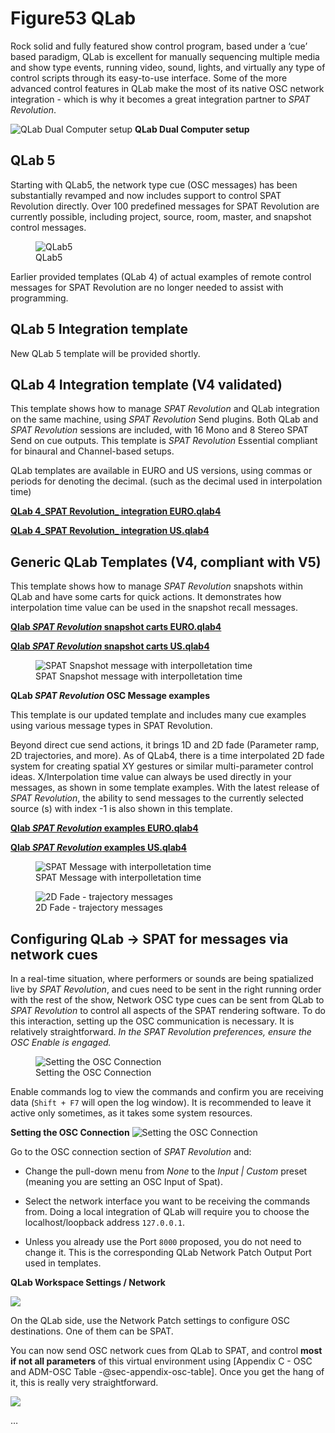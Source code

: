 # Figure53 QLab {#sec-qlab}

Rock solid and fully featured show control program, based under a 'cue' based paradigm, QLab is excellent for manually sequencing multiple media and show type events, running video, sound, lights, and virtually any type of control scripts through its easy-to-use interface.
Some of the more advanced control features in QLab make the most of its native OSC network integration - which is why it becomes a great integration partner to _SPAT Revolution_.

![QLab Dual Computer setup](https://flux-shared.s3.amazonaws.com/doc_images/SpatR/ThirdParty/QLabDualComputer.png)
**QLab Dual Computer setup**

## QLab 5

Starting with QLab5, the network type cue (OSC messages) has been substantially revamped and now includes support to control SPAT Revolution directly. Over 100 predefined messages for SPAT Revolution are currently possible, including project, source, room, master, and snapshot control messages.

![QLab5](https://flux-shared.s3.amazonaws.com/doc_images/SpatR/ThirdParty/QLab5.png)

Earlier provided templates (QLab 4) of actual examples of remote control messages for SPAT Revolution are no longer needed to assist with programming. <!--Some QLab 5 templates are now available strictly to provide examples on how to use the SPAT Send plugin on cue outputs to route audio directly into SPAT Revolution application (when on a single computer, such as in creation)-->

## QLab 5 Integration template

New QLab 5 template will be provided shortly.


## QLab 4 Integration template (V4 validated)

This template shows how to manage _SPAT Revolution_ and QLab integration on the same machine, using _SPAT Revolution_ Send plugins. Both QLab and _SPAT Revolution_ sessions are included, with 16 Mono and 8 Stereo SPAT Send on cue outputs.
This template is _SPAT Revolution_ Essential compliant for binaural and Channel-based setups.

QLab templates are available in EURO and US versions, using commas or periods for denoting the decimal. (such as the decimal used in interpolation time)


**[QLab 4_SPAT Revolution_ integration EURO.qlab4](https://public.3.basecamp.com/p/vhf67dYdBTHhwbtVJV4y227i)**

**[QLab 4_SPAT Revolution_ integration US.qlab4](https://public.3.basecamp.com/p/oi3GoHpToVmEqijVV7F4QhJq)**


## Generic QLab Templates (V4, compliant with V5)


This template shows how to manage _SPAT Revolution_ snapshots within QLab and have some carts for quick actions. It demonstrates how interpolation time value can be used in the snapshot recall messages.

**[Qlab _SPAT Revolution_ snapshot carts EURO.qlab4](https://public.3.basecamp.com/p/gC6XhzQjmEqpgFDRx7AXjuDL)**

**[Qlab _SPAT Revolution_ snapshot carts US.qlab4](https://public.3.basecamp.com/p/F4qR1QAXYVY5iA2Jt67si5ow)**


![SPAT Snapshot message with interpolletation time](https://flux-shared.s3.amazonaws.com/doc_images/SpatR/ThirdParty/QLabSnapshotsInterpollation.png)


**QLab _SPAT Revolution_ OSC Message examples**


This template is our updated template and includes many cue examples using various message types in SPAT Revolution.

Beyond direct cue send actions, it brings 1D and 2D fade (Parameter ramp, 2D trajectories, and more).
As of QLab4, there is a time interpolated 2D fade system for creating spatial XY gestures or similar multi-parameter control ideas.
X/Interpolation time value can always be used directly in your messages, as shown in some template examples.
With the latest release of _SPAT Revolution_, the ability to send messages to the currently selected source (s) with index -1 is also shown in this template.

**[Qlab _SPAT Revolution_ examples EURO.qlab4](https://public.3.basecamp.com/p/nB4YRiTASZ9DrT8nLH11XzqY)**

**[Qlab _SPAT Revolution_ examples US.qlab4](https://public.3.basecamp.com/p/N9foEbx4DhktH5K53yAhugdM)**

![SPAT Message with interpolletation time](https://flux-shared.s3.amazonaws.com/doc_images/SpatR/ThirdParty/QLabMessageXTime.png)

![2D Fade - trajectory messages](https://flux-shared.s3.amazonaws.com/doc_images/SpatR/ThirdParty/QLab2DCueSelectedSource.png)




## Configuring QLab -> SPAT for messages via network cues

In a real-time situation, where performers or sounds are being spatialized live by _SPAT Revolution_, and cues need to be sent in the right running order with the rest of the show, Network OSC type cues can be sent from QLab to _SPAT Revolution_ to control all aspects of the SPAT rendering software.
To do this interaction, setting up the OSC communication is necessary. It is relatively straightforward.
_In the _SPAT Revolution_ preferences, ensure the OSC Enable is engaged._

![Setting the OSC Connection](https://flux-shared.s3.amazonaws.com/doc_images/SpatR/Preference/OSCMain.png)

:::{.callout-note}
Enable commands log to view the commands and confirm you are receiving data (```Shift + F7``` will open the log window). It is recommended to leave it active only sometimes, as it takes some system resources.
:::

**Setting the OSC Connection**
![Setting the OSC Connection](https://flux-shared.s3.amazonaws.com/doc_images/SpatR/Preference/OSCConnectionCustomLocalHost.png)

Go to the OSC connection section of _SPAT Revolution_ and:

* Change the pull-down menu from *None* to the *Input | Custom* preset (meaning you are setting an OSC Input of Spat).

* Select the network interface you want to be receiving the commands from. Doing a local integration of QLab will require you to choose the localhost/loopback address ```127.0.0.1```.

* Unless you already use the Port ```8000``` proposed, you do not need to change it. This is the corresponding QLab Network Patch Output Port used in templates.


**QLab Workspace Settings / Network**

![](https://flux-shared.s3.amazonaws.com/doc_images/SpatR/ThirdParty/QLabNetworkSettings.png)

On the QLab side, use the Network Patch settings to configure OSC destinations.
One of them can be SPAT.

You can now send OSC network cues from QLab to SPAT, and control **most if not all parameters** of this virtual environment using [Appendix C - OSC and ADM-OSC Table -@sec-appendix-osc-table].
Once you get the hang of it, this is really very straightforward.

![](https://flux-shared.s3.amazonaws.com/doc_images/SpatR/ThirdParty/QLabTemplate.png)

...